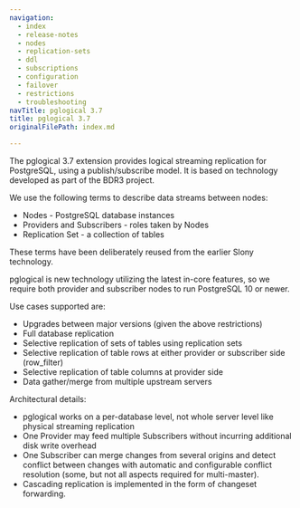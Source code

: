 ```yaml
---
navigation:
  - index
  - release-notes
  - nodes
  - replication-sets
  - ddl
  - subscriptions
  - configuration
  - failover
  - restrictions
  - troubleshooting
navTitle: pglogical 3.7
title: pglogical 3.7
originalFilePath: index.md

---
```


The pglogical 3.7 extension provides logical streaming replication for PostgreSQL,
using a publish/subscribe model. It is based on technology developed as part
of the BDR3 project.

We use the following terms to describe data streams between nodes:

-   Nodes - PostgreSQL database instances
-   Providers and Subscribers - roles taken by Nodes
-   Replication Set - a collection of tables

These terms have been deliberately reused from the earlier Slony technology.

pglogical is new technology utilizing the latest in-core features, so we
require both provider and subscriber nodes to run PostgreSQL 10 or newer.

Use cases supported are:

-   Upgrades between major versions (given the above restrictions)
-   Full database replication
-   Selective replication of sets of tables using replication sets
-   Selective replication of table rows at either provider or subscriber side (row_filter)
-   Selective replication of table columns at provider side
-   Data gather/merge from multiple upstream servers

Architectural details:

-   pglogical works on a per-database level, not whole server level like
    physical streaming replication
-   One Provider may feed multiple Subscribers without incurring additional disk
    write overhead
-   One Subscriber can merge changes from several origins and detect conflict
    between changes with automatic and configurable conflict resolution (some,
    but not all aspects required for multi-master).
-   Cascading replication is implemented in the form of changeset forwarding.
